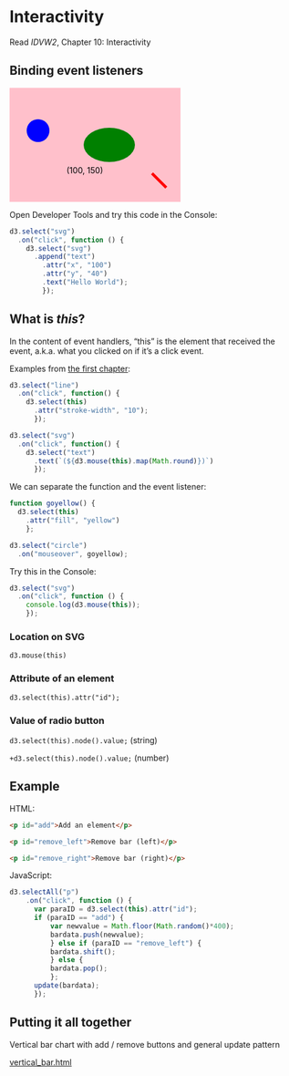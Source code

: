 # Interactivity <i class="fas fa-mouse-pointer"></i> 

Read *IDVW2*, Chapter 10: Interactivity

## Binding event listeners

<svg width="300" height="200">
  <rect width="300" height="200" fill="pink"></rect>
  <circle cx="50" cy="75" r="20" fill="blue"></circle>
  <ellipse cx="175" cy="100" rx="45" ry="30" fill="green"></ellipse>
  <text x="100" y="150">(100, 150)</text>
  <line x1="250" y1="150" x2="275" y2="175" stroke="red" stroke-width="5"></line>
</svg>

Open Developer Tools and try this code in the Console:

``` js
d3.select("svg")
  .on("click", function () {
    d3.select("svg")
      .append("text")
        .attr("x", "100")
        .attr("y", "40")
        .text("Hello World");
        });
```

## What is *this*?

In the content of event handlers, "this" is the element that received the event, a.k.a. what you clicked on if it's a click event.

Examples from [the first chapter](jump.html#interactivity):

``` js
d3.select("line")
  .on("click", function() {
    d3.select(this)
      .attr("stroke-width", "10");
      });
```

``` js
d3.select("svg")
  .on("click", function() {
    d3.select("text")
      .text(`(${d3.mouse(this).map(Math.round)})`)
      });
```

We can separate the function and the event listener:


``` js
function goyellow() {
  d3.select(this)
    .attr("fill", "yellow")
    };
```

``` js
d3.select("circle")
  .on("mouseover", goyellow);
```

Try this in the Console:  

``` js
d3.select("svg")
  .on("click", function () {
    console.log(d3.mouse(this));
    });
```    

### Location on SVG

`d3.mouse(this)`

### Attribute of an element

`d3.select(this).attr("id");`

### Value of radio button

`d3.select(this).node().value;`  (string)

`+d3.select(this).node().value;` (number)

## Example

HTML:

``` html
<p id="add">Add an element</p>

<p id="remove_left">Remove bar (left)</p>

<p id="remove_right">Remove bar (right)</p>
```

JavaScript:

``` js
d3.selectAll("p")
    .on("click", function () {
      var paraID = d3.select(this).attr("id");
      if (paraID == "add") {
          var newvalue = Math.floor(Math.random()*400);
          bardata.push(newvalue);
          } else if (paraID == "remove_left") {
          bardata.shift();
          } else {
          bardata.pop();
          };
      update(bardata);
      });
```

## Putting it all together

Vertical bar chart with add / remove buttons and general update pattern

[vertical_bar.html](code/vertical_bar.html){target="_blank"}

